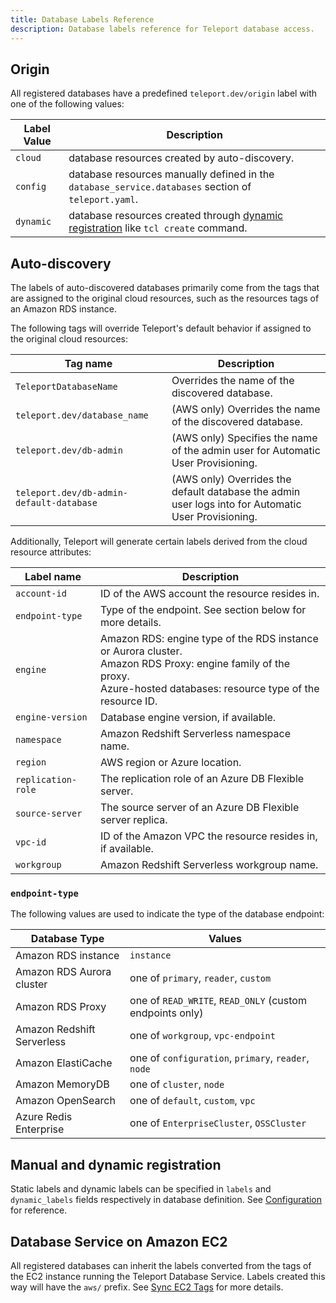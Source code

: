 ```yaml
---
title: Database Labels Reference
description: Database labels reference for Teleport database access.
---
```


## Origin

All registered databases have a predefined `teleport.dev/origin` label with one
of the following values:

| Label Value | Description |
| - | - |
| `cloud`   | database resources created by auto-discovery. |
| `config`  | database resources manually defined in the `database_service.databases` section of `teleport.yaml`. |
| `dynamic` | database resources created through [dynamic registration](https://goteleport.com/docs/database-access/guides/dynamic-registration/) like `tcl create` command. |

## Auto-discovery

The labels of auto-discovered databases primarily come from the tags that are
assigned to the original cloud resources, such as the resources tags of an
Amazon RDS instance. 

The following tags will override Teleport's default behavior if assigned to the
original cloud resources:

| Tag name | Description |
| - | - |
| `TeleportDatabaseName`                   | Overrides the name of the discovered database. |
| `teleport.dev/database_name`             | (AWS only) Overrides the name of the discovered database. |
| `teleport.dev/db-admin`                  | (AWS only) Specifies the name of the admin user for Automatic User Provisioning. |
| `teleport.dev/db-admin-default-database` | (AWS only) Overrides the default database the admin user logs into for Automatic User Provisioning. |

Additionally, Teleport will generate certain labels derived from the cloud
resource attributes:

| Label name | Description |
| - | - |
| `account-id`       | ID of the AWS account the resource resides in. |
| `endpoint-type`    | Type of the endpoint. See section below for more details. |
| `engine`           | Amazon RDS: engine type of the RDS instance or Aurora cluster.<br/>Amazon RDS Proxy: engine family of the proxy.<br/>Azure-hosted databases: resource type of the resource ID. |
| `engine-version`   | Database engine version, if available. |
| `namespace`        | Amazon Redshift Serverless namespace name. |
| `region`           | AWS region or Azure location. |
| `replication-role` | The replication role of an Azure DB Flexible server. |
| `source-server`    | The source server of an Azure DB Flexible server replica. |
| `vpc-id`           | ID of the Amazon VPC the resource resides in, if available. |
| `workgroup`        | Amazon Redshift Serverless workgroup name. |

### `endpoint-type`

The following values are used to indicate the type of the database endpoint:

| Database Type | Values |
| - | - |
| Amazon RDS instance              | `instance` |
| Amazon RDS Aurora cluster        | one of `primary`, `reader`, `custom` |
| Amazon RDS Proxy                 | one of `READ_WRITE`, `READ_ONLY` (custom endpoints only) |
| Amazon Redshift Serverless       | one of `workgroup`, `vpc-endpoint` |
| Amazon ElastiCache               | one of `configuration`, `primary`, `reader`, `node` |
| Amazon MemoryDB                  | one of `cluster`, `node` |
| Amazon OpenSearch                | one of `default`, `custom`, `vpc` |
| Azure Redis Enterprise           | one of `EnterpriseCluster`, `OSSCluster` |

## Manual and dynamic registration

Static labels and dynamic labels can be specified in `labels` and
`dynamic_labels` fields respectively in database definition. See
[Configuration](./configuration.mdx) for reference.

## Database Service on Amazon EC2

All registered databases can inherit the labels converted from the tags of the
EC2 instance running the Teleport Database Service. Labels created this way
will have the `aws/` prefix. See [Sync EC2
Tags](../../management/guides/ec2-tags.mdx) for more details.
